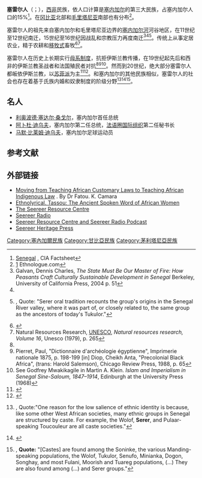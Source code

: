 {{Infobox ethnic group
|group=塞雷尔人
|image=[[File:Fatou_Diome_par_Claude_Truong-Ngoc_avril_2015.jpg|100px]] [[File:Leopold_Sedar_Senghor_(1987)_by_Erling_Mandelmann.jpg|100px]]
|caption={{tsl|en|Fatou Diome|法图·迪奥梅}} • [[利奥波德·塞达尔·桑戈尔|利奥波德·桑戈尔]]
|pop=180万以上<ref name="ReferenceA">Agence Nationale de Statistique et de la Démographie. Estimated figures for 2007 in Senegal alone</ref>
|region1={{flag|Senegal}}
|pop1=184万
|region2={{flagcountry|Gambia}}
|pop2=53,567
|ref2=<ref name="2013Census">{{cite web |url=https://www.gbos.gov.gm/uploads/census/2013/Spatial-distribution-report_%20Final.pdf |title=2013 Population and Housing Census: Spatial Distribution |website=Gambia Bureau of Statistics |publisher=The Republic of The Gambia |last=National Population Commission Secretariat |date=2005-04-30 |access-date=2017-12-29 |archive-url=https://web.archive.org/web/20180103134831/https://www.gbos.gov.gm/uploads/census/2013/Spatial-distribution-report_%20Final.pdf |archive-date=2018-01-03 |dead-url=no}}</ref>
|region3={{flagcountry|Mauritania}}
|pop3=3,500
|rels= [[伊斯兰教|伊斯兰教]]、[[基督教|基督教]]、{{tsl|en|Serer religion|塞雷尔宗教}}<ref name="books.google.com">{{cite book|author1=Claire L. Adida|author2=David D. Laitin|author3=Marie-Anne Valfort|title=Why Muslim Integration Fails in Christian-Heritage Societies|url=https://books.google.com/books?id=pGpPCwAAQBAJ&pg=PA33|year=2016|publisher=Harvard University Press|isbn=978-0-674-50492-9|pages=33–34|access-date=2021-02-08|archive-date=2021-04-27|archive-url=https://web.archive.org/web/20210427171157/https://books.google.com/books?id=pGpPCwAAQBAJ&pg=PA33|dead-url=no}}</ref>
|langs=[[塞雷尔语|塞雷尔语]]、{{tsl|en|Cangin languages|昌因语}}、[[沃洛夫語|沃洛夫語]]<br />[[法语|法语]]（塞内加尔、毛里塔尼亚）<br />英语（冈比亚）
|related=[[沃洛夫人|沃洛夫人]]、{{tsl|en|Jola people|乔拉人}}、{{tsl|en|Toucouleur people|图库洛尔人}}、{{tsl|en|Lebou people|莱布人}}
}}
'''塞雷尔人'''（{{lang-fr|Sérères}}；{{lang-en|Serer people}}），[[西非|西非]]民族，依人口计算是[[塞内加尔|塞内加尔]]的第三大民族，占塞内加尔人口的15%<ref>[https://www.cia.gov/the-world-factbook/countries/senegal/ Senegal] {{Wayback|url=https://www.cia.gov/the-world-factbook/countries/senegal/ |date=20210204143936 }}, CIA Factsheet</ref>。在[[冈比亚|冈比亚]]北部和[[毛里塔尼亚|毛里塔尼亚]]南部也有分布<ref>[http://www.ethnologue.com/show_country.asp?name=GM] {{Wayback|url=http://www.ethnologue.com/show_country.asp?name=GM |date=20121004134442 }} Ethnologue.com</ref>。

塞雷尔人的祖先来自塞内加尔和毛里塔尼亚边界的[[塞内加尔河|塞内加尔河]]河谷地区，在11世纪至12世纪南迁，15世纪至16世纪因战乱和宗教压力再度南迁<ref name="Galvan">Galvan, Dennis Charles, ''The State Must Be Our Master of Fire: How Peasants Craft Culturally Sustainable Development in Senegal'' Berkeley, University of California Press, 2004 p. 51</ref><ref name=berg63/><ref name="Villalón2006p54">{{cite book|author=Leonardo A. Villalón|title=Islamic Society and State Power in Senegal: Disciples and Citizens in Fatick|url=https://books.google.com/books?id=xFC1KUbXJ6gC&pg=PA54|year=2006|publisher=Cambridge University Press|isbn=978-0-521-03232-2|pages=54–55|access-date=2021-02-08|archive-date=2021-03-03|archive-url=https://web.archive.org/web/20210303163513/https://books.google.com/books?id=xFC1KUbXJ6gC&pg=PA54|dead-url=no}}, Quote: "Serer oral tradition recounts the group's origins in the Senegal River valley, where it was part of, or closely related to, the same group as the ancestors of today's Tukulor."</ref>。传统上从事定居农业，精于农耕和[[移牧|移牧式]]畜牧<ref name=berg63>{{cite book|author1=Elizabeth Berg|author2=Ruth Wan|author3=Ruth Lau|title=Senegal|url=https://books.google.com/books?id=2hjbZ0o-GloC&pg=PA63|year=2009|publisher=Marshall Cavendish|isbn=978-0-7614-4481-7|page=63|access-date=2021-02-08|archive-date=2021-03-03|archive-url=https://web.archive.org/web/20210303163748/https://books.google.com/books?id=2hjbZ0o-GloC&pg=PA63|dead-url=no}}</ref><ref>Natural Resources Research, [[联合国教育、科学及文化组织|UNESCO]], ''Natural resources research, Volume 16'', Unesco (1979), p. 265</ref>。

塞雷尔人在历史上长期实行[[母系制度|母系制度]]，抗拒伊斯兰教传播，在19世纪起先后和西非的伊斯兰教圣战者和法国殖民者对抗<ref name=olson516/><ref name="Diop">Pierret, Paul, "Dictionnaire d'archéologie égyptienne", Imprimerie nationale 1875, p. 198-199 [in] Diop, Cheikh Anta, "Precolonial Black Africa", (trans: Harold Salemson), Chicago Review Press, 1988, p. 65</ref><ref name="Martin A. Klein 1968">See Godfrey Mwakikagile in Martin A. Klein. ''Islam and Imperialism in Senegal Sine-Saloum, 1847–1914'', Edinburgh at the University Press (1968)</ref>。然而到20世纪，绝大部分塞雷尔人都皈依伊斯兰教，以[[苏菲主义|苏菲派]]为主<ref name="Villalón2006p71">{{cite book|author=Leonardo A. Villalón|title=Islamic Society and State Power in Senegal: Disciples and Citizens in Fatick|url=https://books.google.com/books?id=xFC1KUbXJ6gC&pg=PA73|year=2006|publisher=Cambridge University Press|isbn=978-0-521-03232-2|pages=71–74|access-date=2021-02-08|archive-date=2020-10-25|archive-url=https://web.archive.org/web/20201025214944/https://books.google.com/books?id=xFC1KUbXJ6gC&pg=PA73|dead-url=no}}</ref><ref name=olson516>{{cite book|author=James Stuart Olson|title=The Peoples of Africa: An Ethnohistorical Dictionary|url=https://books.google.com/books?id=MdaAdBC-_S4C&pg=PA516|year=1996|publisher=Greenwood|isbn=978-0-313-27918-8|page=516|access-date=2021-02-08|archive-date=2020-08-04|archive-url=https://web.archive.org/web/20200804133831/https://books.google.com/books?id=MdaAdBC-_S4C|dead-url=no}}</ref>。和塞内加尔的其他民族相似，塞雷尔人的社会也存在着基于氏族内婚和奴隶制度的阶级分野<ref name="Resnick2013p165">{{cite book|author=Danielle Resnick|title=Urban Poverty and Party Populism in African Democracies|url=https://books.google.com/books?id=EWfLAgAAQBAJ&pg=PA165 |year=2013|publisher=Cambridge University Press|isbn=978-1-107-65723-6|page=165}}, Quote:"One reason for the low salience of ethnic identity is because, like some other West African societies, many ethnic groups in Senegal are structured by caste. For example, the Wolof, '''Serer''', and Pulaar-speaking Toucouleur are all caste societies."</ref><ref>{{cite book|author=Martin A. Klein|title=Islam and Imperialism in Senegal: Sine-Saloum, 1847–1914|url=https://books.google.com/books?id=JPSrAAAAIAAJ&pg=PA7|year=1968|publisher=Stanford University Press|isbn=978-0-8047-0621-6|pages=7–11}}</ref><ref name=tamari221>{{cite journal|author=Tal Tamari| year= 1991|title= The Development of Caste Systems in West Africa| journal= The Journal of African History| volume= 32| number= 2| pages= 221–250|publisher= Cambridge University Press| jstor= 182616| doi=10.1017/s0021853700025718}}, '''Quote:''' "[Castes] are found among the Soninke, the various Manding-speaking populations, the Wolof, Tukulor, Senufo, Minianka, Dogon, Songhay, and most Fulani, Moorish and Tuareg populations, (...) They are also found among (...) and Serer groups."</ref>。

== 名人 ==
*[[利奥波德·塞达尔·桑戈尔|利奥波德·塞达尔·桑戈尔]]，塞内加尔首任总统
*[[阿卜杜·迪乌夫|阿卜杜·迪乌夫]]，塞内加尔第二任总统，[[法语圈国际组织|法语圈国际组织]]第二任秘书长
*[[马默·比莱姆·迪乌夫|马默·比莱姆·迪乌夫]]，塞内加尔足球运动员

== 参考文献 ==
{{reflist|2}}

==外部链接==
{{commons|:category:Serer people}}
* [http://www.ialsnet.org/meetings/assembly/TeachingTech.ReadingMaterial.pdf Moving from Teaching African Customary Laws to Teaching African Indigenous Law] {{Wayback|url=http://www.ialsnet.org/meetings/assembly/TeachingTech.ReadingMaterial.pdf |date=20111005010108 }}.  By Dr Fatou. K. Camara
* [http://www.ethnolyrical.org/?p=505 Ethnolyrical. Tassou: The Ancient Spoken Word of African Women] {{Wayback|url=http://www.ethnolyrical.org/?p=505 |date=20120325221817 }}
* [http://www.seereer.org/ The Seereer Resource Centre] {{Wayback|url=http://www.seereer.org/ |date=20210214055517 }}
* [http://www.seereerradio.com/ Seereer Radio] {{Wayback|url=http://www.seereerradio.com/ |date=20201128225708 }}
* [http://www.seereerpodcast.org/ Seereer Resource Centre and Seereer Radio Podcast] {{Wayback|url=http://www.seereerpodcast.org/ |date=20210116004030 }}
* [https://www.seereerheritage.com/ Seereer Heritage Press] {{Wayback|url=https://www.seereerheritage.com/ |date=20170904151809 }}
{{Authority control}}
{{DEFAULTSORT:Serer People}}
[[Category:塞內加爾民族|Category:塞內加爾民族]]
[[Category:甘比亞民族|Category:甘比亞民族]]
[[Category:茅利塔尼亞民族|Category:茅利塔尼亞民族]]